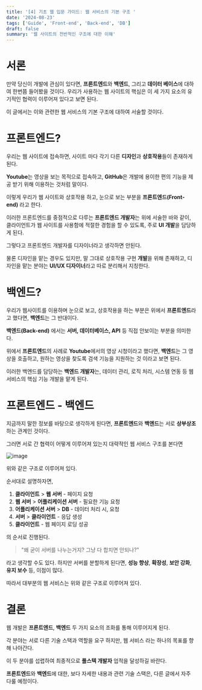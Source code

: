 ```yaml
---
title: '[4] 기초 웹 입문 가이드: 웹 서비스의 기본 구조 '
date: '2024-08-23'
tags: ['Guide', 'Front-end', 'Back-end', 'DB']
draft: false
summary: '웹 사이트의 전반적인 구조에 대한 이해'
---
```


# 서론

만약 당신이 개발에 관심이 있다면, **프론트엔드**와 **백엔드**, 그리고 **데이터 베이스**에 대하여 한번쯤 들어봤을 것이다. 우리가 사용하는 웹 사이트의 핵심은 이 세 가지 요소의 유기적인 협력이 이루어져 있다고 보면 된다. 

이 글에서는 이와 관련한 웹 서비스의 기본 구조에 대하여 서술할 것이다. 

# 프론트엔드?

우리는 웹 사이트에 접속하면, 사이트 마다 각기 다른 **디자인**과 **상호작용**들이 존재하게 된다.

**Youtube**는 영상을 보는 목적으로 접속하고, **GitHub**은 개발에 용이한 편의 기능을 제공 받기 위해 이용하는 것처럼 말이다.

이렇게 우리가 웹 사이트와 상호작용 하고, 눈으로 보는 부분을 **프론트엔드(Front-end)** 라고 한다. 

이러한 프론트엔드를 중점적으로 다루는 **프론트엔드 개발자**는 위에 서술한 바와 같이, 클라이언트가 웹 사이트를 사용함에 적절한 경험을 할 수 있도록, 주로 **UI 개발**을 담당하게 된다.

그렇다고 프론트엔드 개발자를 디자이너라고 생각하면 안된다.

물론 디자인을 맡는 경우도 있지만, 말 그대로 상호작용 구현 **개발**을 위해 존재하고, 디자인을 맡는 분야는 **UI/UX 디자이너**라고 따로 분리해서 지칭한다.

# 백엔드?
우리가 웹사이트를 이용하며 눈으로 보고, 상호작용을 하는 부분은 위에서 **프론트엔드**라고 했다면, **백엔드**는 그 반대이다.

**백엔드(Back-end)** 에서는 **서버, 데이터베이스, API** 등 직접 안보이는 부분을 의미한다.

위에서 **프론트엔드**의 사례로 **Youtube**에서의 영상 시청이라고 했다면, **백엔드**는 그 영상을 호출하고, 원하는 영상을 찾도록 검색 기능을 지원하는 것 이라고 보면 된다.

이러한 백엔드를 담당하는 **백엔드 개발자**는, 데이터 관리, 로직 처리, 시스템 연동 등 웹 서비스의 핵심 기능 개발을 맡게 된다.

# 프론트엔드 - 백엔드
지금까지 말한 정보를 바탕으로 생각하게 된다면, **프론트엔드**와 **백엔드**는 서로 **상부상조**하는 관계인 것이다.

그러면 서로 간 협력이 어떻게 이루어져 있는지 대략적인 웹 서비스 구조를 본다면

![image](https://i.imgur.com/DMKvcEI.png)

위와 같은 구조로 이루어져 있다.

순서대로 설명하자면, 

 1. **클라이언트** > **웹 서버** - 페이지 요청
 2. **웹 서버** > **어플리케이션 서버** - 필요한 기능 요청
 3. **어플리케이션 서버** > **DB** - 데이터 처리 시, 요청
 4. **서버** > **클라이언트** - 응답 생성
 5. **클라이언트** - 웹 페이지 로딩 성공

의 순서로 진행된다.

> "왜 굳이 서버를 나누는거지? 그냥 다 합치면 안되나?"

라고 생각할 수도 있다. 하지만 서버를 분할하게 된다면, **성능 향상**, **확장성**, **보안 강화**, **유지 보수** 등, 이점이 많다.

따라서  대부분의 웹 서비스는 위와 같은 구조로 이루어져 있다.

# 결론
웹 개발은 **프론트엔드**, **백엔드**  두 가지 요소의 조화를 통해 이루어지게 된다.

각  분야는 서로 다른 기술 스택과 역할을 요구 하지만, 웹 서비스 라는 하나의 목표를 향해 나아간다.

이 두 분야를 섭렵하여 최종적으로 **풀스텍 개발자** 업적을 달성하길 바란다.

**프론트엔드**와 **백엔드**에 대한, 보다 자세한 내용과 관련 기술 스택은, 다른 글에서 자주 다룰 예정이다.
